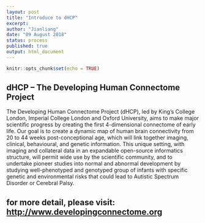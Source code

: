 ```yaml
---
layout: post
title: "Introduce to dHCP"
excerpt:  
author: "Jianliang"
date: "09 August 2018"
status: process
published: true
output: html_document
---
```


```r
knitr::opts_chunk$set(echo = TRUE)
```

## dHCP -- The Developing Human Connectome Project

The Developing Human Connectome Project (dHCP), led by King’s College London, Imperial College London and Oxford University, aims to make major scientific progress by creating the first 4-dimensional connectome of early life. Our goal is to create a dynamic map of human brain connectivity from 20 to 44 weeks post-conceptional age, which will link together imaging, clinical, behavioural, and genetic information. This unique setting, with imaging and collateral data in an expandable open-source informatics structure, will permit wide use by the scientific community, and to undertake pioneer studies into normal and abnormal development by studying well-phenotyped and genotyped group of infants with specific genetic and environmental risks that could lead to Autistic Spectrum Disorder or Cerebral Palsy.

## for more detail, please visit: <http://www.developingconnectome.org>
